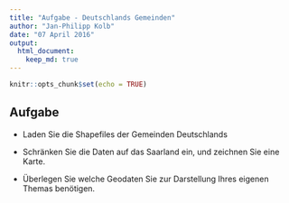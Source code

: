 ```yaml
---
title: "Aufgabe - Deutschlands Gemeinden"
author: "Jan-Philipp Kolb"
date: "07 April 2016"
output:
  html_document:
    keep_md: true
---
```


```r
knitr::opts_chunk$set(echo = TRUE)
```

## Aufgabe

- Laden Sie die Shapefiles der Gemeinden Deutschlands

- Schränken Sie die Daten auf das Saarland ein, und zeichnen Sie eine Karte.

- Überlegen Sie welche Geodaten Sie zur Darstellung Ihres eigenen Themas benötigen.